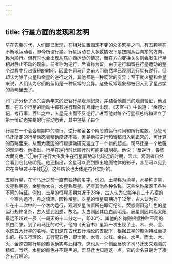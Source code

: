 ```yaml
---
---
---
```

title: 行星方面的发现和发明
---



早在先秦时代，人们即已发现，在相对位置固定不变的众多繁星之间，有五颗星在不断地运动着，即今所谓行星。行星运动在大多数情况下是按照从西向东的方向，称为顺行。但有时也会出现从东向西运动的情况，而在方向变换关头则会发生行星相对静止不动的现象。前者称为逆行，后者称为留。由于逆行和留在行星运动的整个过程中只占很短的时间，因此在司马迁之前人们虽然早已观测到行星有逆行，但却认为除了火星和金星的逆行之外，其他都是一种反常的变异；至于就火星和金星来说，人们认为它们的留仍是一种反常的变异。这些反常现象都被归入到了星占学的范畴里去了。

司马迁分析了汉兴百余年来的史官行星观测记录，并结合他自己的观测验证，他发现，在五个行星的运动中都有逆行现象有规律地出现。《天官书》中说道：“余观史记，考行事，百年之中，五星无出而不反逆行。”进而他对每个行星都总结和建立了第一份动态完整的行星动态表，其中包括了每个

行星在一个会合周期中的顺行、逆行和留各个阶段的运行时间和所行度数。尽管司马迁所定的行星动态表精确度还不高，但是他把逆行和留都归入到正常的、可计算的范畴里来，从而为我国的行星运动研究建立了一个新的起点。司马迁是一个敏锐的观测者。他指出，行星在逆行时比顺行时可能更加明亮。他说：“反逆行，尝盛大而变色。”①由于逆行大多发生在行星离地球比较近的时期，因此，观测者自然会看到它比较明亮。他还指出，金星可以亮到照出地面物体的影子，甚至可以见到它在白昼过子午线②。这些结论也大体是符合实际的。

五颗行星，在司马迁之前一直有独特的名字。例如，土星称为填星，木星称岁星，火星称荧惑，金星称太白，水星称辰星。还有其他各种名称。这些名称来源于各种不同的特征。例如，土星的恒星周期为近于28年，古人认为它每年在二十八宿的一个宿内运行，将之填满，因称填星。岁星的恒星周期近于12年，古人认为它一年在十二次中的一个次内运行，观测岁星位置所在即可纪年。荧惑则因这红色的星运行规律复杂，古人感到困惑，故名。太白则因其色白而明亮。辰星则因其距太阳最远不超过一辰（一周天的十二分之一，即30°）。其他的名称则根据种种不同的原由而来。到了司马迁的时代，他的《天官书》里第一次出现了土、木、火、金、水这五大行星的名称。它们是在古代五行理论的支配下，根据五星的颜色特征而提出的。按五行理论，五行配五色，即土黄、木青、火红、金白、水黑。而土、木、火、金这四颗行星的颜色确实与此相符。这也从一个侧面反映了司马迁天文观测的精细。当然，水星的颜色并不是黑的。司马迁也知道这一点。它的命名只是为了凑合五行理论。